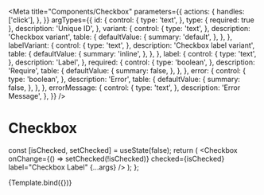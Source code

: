 
<Meta
  title="Components/Checkbox"
  parameters={{
    actions: {
      handles: ['click'],
    },
  }}
  argTypes={{
    id: {
      control: {
        type: 'text',
      },
      type: { required: true },
      description: 'Unique ID',
    },
    variant: {
      control: {
        type: 'text',
      },
      description: 'Checkbox variant',
      table: {
        defaultValue: {
          summary: 'default',
        },
      },
    },
    labelVariant: {
      control: {
        type: 'text',
      },
      description: 'Checkbox label variant',
      table: {
        defaultValue: {
          summary: 'inline',
        },
      },
    },
    label: {
      control: {
        type: 'text',
      },
      description: 'Label',
    },
    required: {
      control: {
        type: 'boolean',
      },
      description: 'Require',
      table: {
        defaultValue: {
          summary: false,
        },
      },
    },
    error: {
      control: {
        type: 'boolean',
      },
      description: 'Error',
      table: {
        defaultValue: {
          summary: false,
        },
      },
    },
    errorMessage: {
      control: {
        type: 'text',
      },
      description: 'Error Message',
    },
  }}
/>

# Checkbox

  const [isChecked, setChecked] = useState(false);
  return (
    <Checkbox
      onChange={() => setChecked(!isChecked)}
      checked={isChecked}
      label="Checkbox Label"
      {...args}
    />
  );
};

<Canvas>
  <Story name="Default">{Template.bind({})}</Story>
</Canvas>

<ArgsTable story="Default" />

